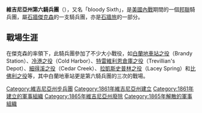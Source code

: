 '''維吉尼亞州第六騎兵團'''（{{lang-en|6th Virginia Cavalry}}），又名「bloody Sixth」，是[[美國內戰|美國內戰]]期間的一個[[邦聯|邦聯]]騎兵團，屬[[石牆傑克森|石牆傑克森]]的一支騎兵團，亦是[[石牆旅|石牆旅]]的一部分。

==戰場生涯==
在傑克森的率領下，此騎兵團參加了不少大小戰役，如[[白蘭地車站之役|白蘭地車站之役]]（Brandy Station）、[[冷港之役|冷港之役]]（Cold Harbor）、[[特雷維利恩倉庫之役|特雷維利恩倉庫之役]]（Trevillian's Depot）、[[細得溪之役|細得溪之役]]（Cedar Creek）、[[拉凱斯史普林之役|拉凱斯史普林之役]]（Lacey Spring）和[[比佛利之役|比佛利之役]]等，其中白蘭地車站更是第六騎兵團的三次的戰場。

[[Category:維吉尼亞州步兵團|Category:維吉尼亞州步兵團]]
[[Category:1861年維吉尼亞州建立|Category:1861年維吉尼亞州建立]]
[[Category:1861年建立的軍事組織|Category:1861年建立的軍事組織]]
[[Category:1865年維吉尼亞州廢除|Category:1865年維吉尼亞州廢除]]
[[Category:1865年解散的軍事組織|Category:1865年解散的軍事組織]]